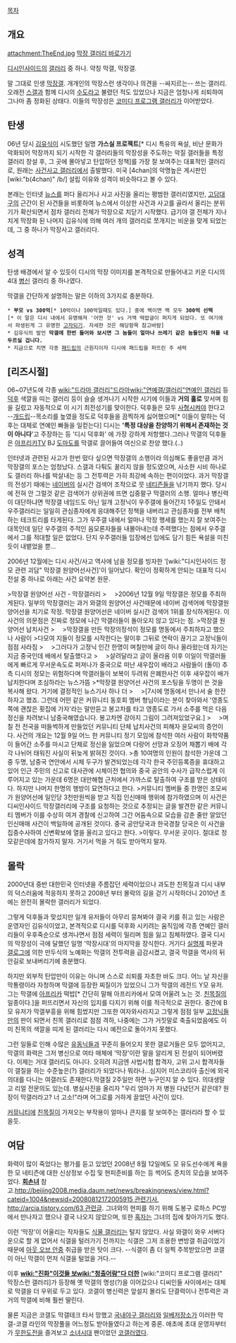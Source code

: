 [[목차]]
== 개요 ==
attachment:TheEnd.jpg
[http://gall.dcinside.com/board/lists/?id=accident_new&page= 막장 갤러리 바로가기]

[[디시인사이드]]의 [[갤러리]] 중 하나. 약칭 막갤, 막장갤. 

말 그대로 인생 [[막장]]갤. 개개인의 막장스런 생각이나 의견을 --싸지르는-- 쓰는 갤러리. 오래전 [[스갤]]과 함께 디시의 [[수도]]라고 불렸던 적도 있었으나 지금은 엄청나게 쇠퇴하여 그나마 좀 정화된 상태다. 이들의 막장성은 [[코미디 프로그램 갤러리]]가 이어받았다.

== 탄생 ==
06년 당시 [[김유식]]이 시도했던 일명 '''가스실 프로젝트'''[* 디시 특유의 욕설, 비난 문화가 악화되어 막장까지 되기 시작한 각 갤러리들의 막장성을 주도하는 악질 갤러들을 특정 갤러리 창설 후, 그 곳에 몰아넣고 탄압하던 정책]를 가장 잘 보여주는 대표적인 갤러리로, 원래는 [[사건사고 갤러리]]에서 출발했다. 미국 [4chan]의 악명높은 게시판인 [wiki:"b(4chan)" /b/] 설립 이유와 성격이 비슷하다고 볼 수 있다.

본래는 인터넷 [[뉴스]]를 퍼다 올리거나 사고 사진을 올리는 평범한 갤러리였지만, [[고담대구]]의 근간이 된 사건들을 비롯하여 뉴스에서 이상한 사건과 사고를 골라서 올리는 분위기가 확산되면서 점차 갤러리 전체가 막장으로 치닫기 시작했다. 급기야 갤 전체가 지나치게 막장화 된 나머지 김유식에 의해 여러 개의 갤러리로 쪼개지는 비운을 맞게 되었는데, 그 중 하나가 막장사고 갤러리다.  

== 성격 ==
탄생 배경에서 알 수 있듯이 디시의 막장 이미지를 본격적으로 만들어내고 키운 디시의 4대 [[병신]] 갤러리 중 하나였다.

막갤을 간단하게 설명하는 말은 이하의 3가지로 충분하다.

 * '''부모 vs 300억'''[* 10억이나 100억일때도 있다.] 중에 백이면 백 모두 '''300억 선택'''[* 이 말은 디시 내에서 유명해져 '어떤 것' vs 거액 떡밥글이 퍼지게 되었다. 또 여기에서 파생된게 그 유명한 [[고자되기]]. 자세한 것은 해당항목 참고바람]
 * 김유식의 발언 '''막갤에 한번 들어와 보시면 그 놈들이 얼마나 쓰레기 같은 놈들인지 혀를 내 두르실 겁니다.'''
 * 지금으로 치면 각종 [[패드립]]의 근원지이자 디시에 패드립을 퍼뜨린 주 세력

== [리즈시절] ==
06~07년도에 각종 [[wiki:"드라마 갤러리"드라마]][[wiki:"연예갤/갤러리"연예인 갤러리]] 등 [[덕후]] 색깔을 띠는 갤러리 등이 슬슬 생겨나기 시작한 시기에 이들과 '''거의 홀로''' 맞서며 힘을 길렀고 자동적으로 이 시기 최전성기를 맞이한다. 덕후들은 모두 [[사형]]시켜야 한다고 --[[개드립]]--목소리를 높였을 정도로 덕후들을 끔찍하게 싫어했으며[* 이들이 말하는 덕후는 대체로 연예인 빠들을 일컫는다] 디시는 ''''특정 대상을 찬양하기 위해서 존재하는 것이 아니다''''고 주장하는 등 '디시 덕후화' 에 가장 강하게 저항했다.그러나 막갤의 덕후들은 [[아프리카TV]] BJ [[도마도]]를 막갤로 끌어들여 여신으로 찬양 했다.(..)

인터넷과 관련된 사고가 한번 떴다 싶으면 막장갤의 소행이라 의심해도 좋을만큼 과거 막장갤의 포스는 엄청났다. 스갤과 다퉈도 꿀리지 않을 정도였으며, 사소한 시비 하나로도 갤러리 하나를 박살내는 등 그 전투력은 가히 최강에 속하는 편이이었다. 과거 막장갤의 전성기 때에는 [[네이버]]의 실시간 검색어 조작으로 뭇 [[네티즌]]들을 낚기까지 했다. 당시에 전혀 안 그럴것 같은 검색어가 상위권에 뜨면 십중팔구 막갤러의 소행. 얼마나 병신력이 대단하냐면 막장갤 네임드도 아닌 일개 고정닉이 우주갤에 들어간지 1주일도 안돼서 우주갤러리는 일일히 관심종자에게 응대해주던 정책을 내버리고 관심종자를 전부 배척하는 테크트리를 타게된다. 그가 우주갤 내에서 얼마나 막장 행세를 했는지 잘 보여주는 대목인데 일단 우주갤의 주적인 음모론자들을 내몰아내는데 주력했다는 점에서 우주갤에서 그를 적대할 일은 없었다. 단지 우주갤러들 입장에선 입에도 담기 힘든 욕설을 미친듯이 내뱉었을 뿐...

2006년 12월에는 디시 사건/사고 역사에 남을 정모를 빙자한 '[wiki:"디시인사이드 정모 관련 괴담" 막장갤 원양어선사건]'이 일어났다. 확인이 정확하게 안되는 대표적 디시전설 중 하나로 아래는 사건 요약본 원문.

>막장갤 원양어선 사건 - 막장갤러리
>　
>2006년 12월 9일 막장갤은 정모를 주최하게된다. 일부의 막장갤러는 과거 와갤의 원양어선 사건때문에 네이버 검색어에 막장갤원양어선을 치기로 작정. 막장갤 원양어선은 네이버 실시간 검색어 1위를 장식하게된다. 이 사건의 의문점은 진짜로 정모에 나간 막갤러들이 돌아오지 않고 있다는 점.
>막장갤 원양어선 납치사건
>　
>막장갤을 만든 막장의정석이 정모를 명동에서 주최하자고 했으나 사람이
>다모여 지들이 정모를 시작한다는 말이후 그뒤로 연락이 끊기고 고정닉들이 점점 사라짐
>　
>그러다가 고정닉 인간 한명이 며칠만에 글이 하나 올라왔는데 자기는 지금 중국인데 배에서 탈출했다고
>　
>살려달라고 글이 올라옴 이후 이일이 막갤러들에게 빠르게 무서운속도로 퍼져나가 중국으로 떠난 새우잡이 배라고 사람들이 (돌이) 추측 디시의 정모는 위험하다며 막갤러들이 보복이 두려워 은폐한사건 이후 새우잡이 배가 납치한다며 조심하라는 뉴스가뜸
>*막장갤 원양어선 사건의 포스팅을 두명이 쓴 것을 복사해 왔다. 거기에 결정적인 뉴스기사 하나 더
>　
>[7시에 명동에서 만나서 술 한잔 하자고 했죠. 그런데 어떤 같은 커뮤니티 동호회 멤버 형님이라는 분이 찾아와서 '영종도 쪽에 괜찮은 횟집에 가자'라는 말만듣고 봉고차를 타고 영종도로 가서 소주를 먹은 다음 정신을 차려보니 남중국해였습니다. 봉고차엔 강아지 그림이 그려져있었구요.]
>　
>며칠 전 전국을 떠들썩하게 만들었던 커뮤니티 단체 납치사건의 피해자 윤모씨의 증언이다. 사건의 개요는 12월 9일 어느 한 커뮤니티 정기 모임에 참석한 여러 사람이 화학약품이 들어간 소주를 마시고 단체로 정신을 잃었으며 다랑어 선망과 오징어 채뽑기 배에 각각 나뉘어 태워진 사실이 뒤늦게 밝혀진 것이다.
>총 10여명의 인원이 참석한 가운데 그 중 두명, 남중국 연안에서 시체 두구가 발견되었는데 각각 한국 주민등록증을 휴대하고 있어 인근 주민의 신고로 대사관에 시체이전 협의와 중국 공안의 수사가 급작스럽게 이루어지고 있는 가운데 6명은 대만해협 근처에서 가까스로 탈출하여 구조를 받은 상태이다. 하지만 나머지 한명의 행방이 묘연하다고 한다.
>커뮤니티 멤버들 중 한명인 조모씨가 원양어선에 일인당 3천만원씩을 받고 직접 인신매매 행위에 참가하였으며 이 사건은 디씨인사이드 막장갤러리에 구조를 요청하는 것으로 추정되는 글을 발견한 같은 커뮤니티 멤버가 이를 수상히 여겨 경찰에 신고하여 그간 어둠속으로 모습을 감춘 줄만 알았던 인신매매 사건이 백일하에 공개된 것이다. 중국 공안당국과 한국경찰 당국은 이 사건을 집중수사하여 신변확보에 열을 올리고 있다고 한다.
>이렇다. 무서운 곳이다. 절대로 정모같은데에 참가하지 말자. 거기서 먹을 거 줘도 받아먹지 말자.

== 몰락 ==
2000년대 중반 대한민국 인터넷을 주름잡던 세력이었으나 과도한 친목질과 디시 내부의 덕스러움에 적응하지 못하고 2008년 부터 몰락의 길을 걷기 시작하더니 2010년 초에는 완전히 몰락한 갤러리가 되었다.

그렇게 덕후들과 맞섰지만 일개 유저들이 아무리 뭉쳐봐야 결국 키를 쥐고 있는 사람은 운영자인 김유식이었고, 본격적으로 디시를 덕후화 시키려는 움직임에 각종 연예인 갤러리들이 우후죽순으로 생겨나면서 점점 세력이 밀리며 힘을 잃고 침체하였다. 결국 디시의 막장성이 극에 달했던 일명 '막장시대'의 마지막을 장식한다. 거기다 [[실명제]] 파문과 [[갤로그]]에 의한 만두식의 노예화는 막갤의 전투력을 급감시켰고, 결국 막갤을 역사의 뒤안길로 보내버리기에 충분했다.

하지만 외부적 탄압만이 이유는 아니며 스스로 쇠퇴를 자초한 바도 크다. 어느 날 자신을 막통령이라 자청하며 막갤에 등장한 찌질이가 있었으니 그가 막갤의 레전드 Y모 유저. 그는 막갤에 [[아프리카]] 떡밥[* 간단히 말해 아프리카에서 모여 어울려 노는 것. [[친목질]]의 일종이다.]을 퍼뜨리면서 자신의 입지를 다지기 위해 이를 적극적으로 권한다. 
중간에 B모 유저가 막갤부흥을 위해 힘썼지만 그또한 여자와사라지고 그렇게 점점 일부 [[고정닉]]들만의 판이 되면서 친목 갤러리로 점점 격하, 나중에는 그가 거짓말로 축출되었음에도 이미 친목의 색깔을 띠게 된 갤러리는 다시 예전으로 돌아가지 못했다.

그런 일들로 인해 수많은 [[유동닉]]들과 꾸준히 들어오지 못한 갤로거들은 모두 없어지고, 막갤의 화력은 그저 병신으로 여타 매체에 '막장'이란 말을 알리게 된 전설이 되어버렸다. 이제는 거대 갤러리도 아니다. 오히려 지금엔 사법시험 합격자, 고위 고시 합격자들이 갤질을 하는 수준높은(?) 갤러리가 되었다나 뭐라나...심지어 미스코리아 출신에 외국 의대를 다니는 여갤러도 존재한다.막갤질 2주일만 하면 누구인지 알 수 있다. 의대생말고 리얼 전문의도 있는데. 병실사진을 올리자 "우리 엄마가 저 병원 다녔던거 같은데? 원장이 막갤러라고? 너 고소!"라며 어그로를 거하게 끌었던 사건이 있다.
 
[[커뮤니티]]에 [[친목질]]이 가져오는 부작용이 얼마나 큰지를 잘 보여주는 갤러리라 할 수 있을듯.  

== 여담 ==
화력이 많이 죽었다는 평가를 듣고 있었던 2008년 8월 12일에도 모 유도선수에게 욕을 한 모 네티즌에 대한 신상정보 수집 및 현피준비를 하는 등 썩어도 준치의 모습을 보여주었다.  '''[[회손녀]]''' 참고.[[http://beijing2008.media.daum.net/news/breakingnews/view.html?cateid=1004&newsid=20080812172005915 관련기사]], [[http://arcia.tistory.com/63 관련글]]. 그녀와의 현피를 하기 위해 도봉구 로하스 PC방에서 만나자고 했으나 결국 나오지 않았으며, 또한 [[혹자]]는 그녀의 집에 찾아가기도 했다.

이런 '막장'이 어울리는 작자들도 [[식물 갤러리]]는 털지 않았다. 사실 와갤이 와우 서버다운으로 할 게 없어서 식갤을 털러가기 전까지는 식갤은 그저 조용한 변방갤 취급이었기 때문에 [[아웃 오브 안중]] 취급을 받은 탓이 크다. --식갤이 좀 더 일찍 주목받았으면 코갤이 아닌 막갤이 먼저 식갤을 털었을 거다.--

이후 '''[[wiki:"진화"이것들 보]][[wiki:"청출어람"다 더한]]''' [wiki:"코미디 프로그램 갤러리" 막장스런 갤러리]가 등장해 옛 막갤의 명성(?)을 이어갔으나 디씨인들 사이에서는 대체로 막갤을 더 우위로 두고 있다. 코갤이 병신력은 앞설지 몰라도 단결력이나 전투력은 과거의 막갤에 비해 훨씬 딸린다. 

물론 지금은 코갤도 막갤테크 타서 망했고 [[국내야구 갤러리]]와 [[일베저장소]]가 이러한 막갤-코갤 라인의 막장풀을 어느정도 받아들였다고 하는게 중론. 애초에 초대 운영자부터가 [[무한도전]]을 즐겨보고 [[소녀시대]] 팬이었던 [http://www.ilbe.com/files/attach/new/20121223/377678/253631386/544413183/d87cfd1eaf58218ff0bdf59d5f2d7fee.JPG 코갤러였다].
